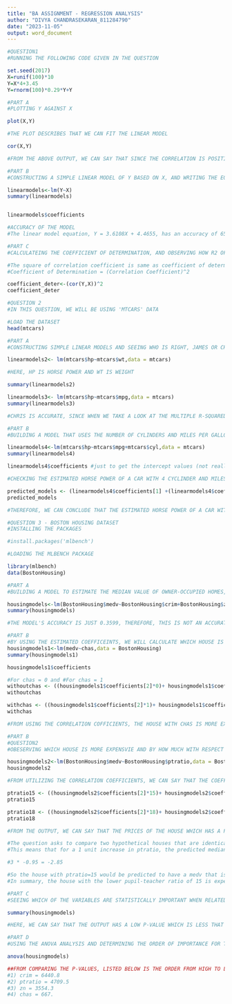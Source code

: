 ---
title: "BA ASSIGNMENT - REGRESSION ANALYSIS"
author: "DIVYA CHANDRASEKARAN_811284790"
date: "2023-11-05"
output: word_document
---

```{r}
#QUESTION1
#RUNNING THE FOLLOWING CODE GIVEN IN THE QUESTION

set.seed(2017)
X=runif(100)*10
Y=X*4+3.45
Y=rnorm(100)*0.29*Y+Y
```

```{r}
#PART A
#PLOTTING Y AGAINST X

plot(X,Y) 

#THE PLOT DESCRIBES THAT WE CAN FIT THE LINEAR MODEL
```

```{r}
cor(X,Y)

#FROM THE ABOVE OUTPUT, WE CAN SAY THAT SINCE THE CORRELATION IS POSITIVEE, WE CAN FIT THE LINEAR MODEL. 
```
```{r}
#PART B
#CONSTRUCTING A SIMPLE LINEAR MODEL OF Y BASED ON X, AND WRITING THE EQUATION THAT EXPLAINS Y BASED ON X. 

linearmodels<-lm(Y~X)
summary(linearmodels)


linearmodels$coefficients

#ACCURACY OF THE MODEL
#The linear model equation, Y = 3.6108X + 4.4655, has an accuracy of 65.17%. This means that approximately 65.17% of the variability in the variable Y can be explained by changes in the variable X as per the model. In other words, the linear model provides a reasonable fit to the data, and it accounts for 65.17% of the variation in Y based on changes in X.
```

```{r}
#PART C
#CALCULATEING THE COEFFICIENT OF DETERMINATION, AND OBSERVING HOW R2 OF THE MODEL IS RELATED TO THE CORRELATION COEFFICIENT OF X AND Y?

#The square of correlation coefficient is same as coefficient of determination, 0.6517 
#Coefficient of Determination = (Correlation Coefficient)^2

coefficient_deter<-(cor(Y,X))^2
coefficient_deter
```

```{r}
#QUESTION 2
#IN THIS QUESTION, WE WILL BE USING 'MTCARS' DATA

#LOAD THE DATASET
head(mtcars)

```

```{r}
#PART A 
#CONSTRUCTING SIMPLE LINEAR MODELS AND SEEING WHO IS RIGHT, JAMES OR CHRIS?

linearmodels2<- lm(mtcars$hp~mtcars$wt,data = mtcars)

#HERE, HP IS HORSE POWER AND WT IS WEIGHT

summary(linearmodels2)

```

```{r}
linearmodels3<- lm(mtcars$hp~mtcars$mpg,data = mtcars)
summary(linearmodels3)

#CHRIS IS ACCURATE, SINCE WHEN WE TAKE A LOOK AT THE MULTIPLE R-SQUARED VALUE, MPG HAS GOT HIGH R-SQUARE VALUE OF 0.6024 WHEN COMPARED TO THE WEIHT OF THE CAR WHICH IS 0.4339. 
```

```{r}
#PART B
#BUILDING A MODEL THAT USES THE NUMBER OF CYLINDERS AND MILES PER GALLON VALUES OF A CAR TO PREDICT THE HORSE POWER AND CALCULATING THE ESTIMATED HORSE POWER OF CAR WITH WITH FOUR CYLINDERS AND 22 MILES PER GALLON.

linearmodels4<-lm(mtcars$hp~mtcars$mpg+mtcars$cyl,data = mtcars)
summary(linearmodels4)

linearmodels4$coefficients #just to get the intercept values (not really necessary)
```

```{r}
#CHECKING THE ESTIMATED HORSE POWER OF A CAR WITH 4 CYCLINDER AND MILES PER GALLON OF 22

predicted_models <- (linearmodels4$coefficients[1] +(linearmodels4$coefficients[2]*22) + (linearmodels4$coefficients[3]*4))
predicted_models

#THEREFORE, WE CAN CONCLUDE THAT THE ESTIMATED HORSE POWER OF A CAR WITH FOUR CYCLINDER AND MILES PER GALLON CONSISTING OF 22 US 88.93618

```

```{r}
#QUESTION 3 - BOSTON HOUSING DATASET
#INSTALLING THE PACKAGES

#install.packages('mlbench')
```

```{R}
#LOADING THE MLBENCH PACKAGE

library(mlbench)
data(BostonHousing)

```

```{r}
#PART A
#BUILDING A MODEL TO ESTIMATE THE MEDIAN VALUE OF OWNER-OCCUPIED HOMES, AND CHECKING IF THIS IS AN ACCURATE MODEL.

housingmodels<-lm(BostonHousing$medv~BostonHousing$crim+BostonHousing$zn+BostonHousing$ptratio+BostonHousing$chas,data=BostonHousing)
summary(housingmodels)

#THE MODEL'S ACCURACY IS JUST 0.3599, THEREFORE, THIS IS NOT AN ACCURATE MODEL.
```

```{r}
#PART B
#BY USING THE ESTIMATED COEFFICEINTS, WE WILL CALCULATE WHICH HOUSE IS MORE EXPENSIVE AND BY HOW MUCH WITH RESPECT TO CHAS RIVER.
housingmodels1<-lm(medv~chas,data = BostonHousing)
summary(housingmodels1)

housingmodels1$coefficients 

```
```{r}
#For chas = 0 and #For chas = 1
withoutchas <- ((housingmodels1$coefficients[2]*0)+ housingmodels1$coefficients[1])
withoutchas

withchas <- ((housingmodels1$coefficients[2]*1)+ housingmodels1$coefficients[1])
withchas

#FROM USING THE CORRELATION COFFICIENTS, THE HOUSE WITH CHAS IS MORE EXPENSIVE THAN THE ONE WITHOUT THE CHAS. THE TOTAL DIFFERENCE IS 6.34616
```

```{r}
#PART B
#QUESTION2
#OBESERVING WHICH HOUSE IS MORE EXPENSVIE AND BY HOW MUCH WITH RESPECT TO PTRATIO

housingmodels2<-lm(BostonHousing$medv~BostonHousing$ptratio,data = BostonHousing)
housingmodels2

#FROM UTILIZING THE CORRELATION COEFFICIENTS, WE CAN SAY THAT THE COEFFICEINTS ARE NEGATIVE. THEREFORE, THE PTRATIO INCREASE AS THE HOUSING PRICES DECREASE.
```

```{r}

ptratio15 <- ((housingmodels2$coefficients[2]*15)+ housingmodels2$coefficients[1])
ptratio15
```
```{r}
ptratio18 <- ((housingmodels2$coefficients[2]*18)+ housingmodels2$coefficients[1])
ptratio18

#FROM THE OUTPUT, WE CAN SAY THAT THE PRICES OF THE HOUSE WHICH HAS A PTRATIO15 OF HIGH COMPARED FROM THE PRICE OF THE HOUSE OF PTRATIO18 BY DIFFERENCE OF 6.47153

#The question asks to compare two hypothetical houses that are identical except one has a pupil-teacher ratio of 15 and the other has a ratio of 18. Based on the linear regression model coefficients, we know that the estimated coefficient for ptratio is -0.95.
#This means that for a 1 unit increase in ptratio, the predicted median house value (medv) decreases by 0.95 units on average, holding all other variables constant. Since the house with ptratio=15 has a 3 unit lower ptratio than the house with ptratio=18, the predicted medv for the ptratio=15 house would be higher by:

#3 * -0.95 = -2.85

#So the house with ptratio=15 would be predicted to have a medv that is $2.85 higher than the house with ptratio=18, on average, assuming all other variables are equal.
#In summary, the house with the lower pupil-teacher ratio of 15 is expected to have a $2.85 higher median value than the identical house with a pupil-teacher ratio of 18.

```

```{r}
#PART C
#SEEING WHICH OF THE VARIABLES ARE STATISTICALLY IMPORTANT WHEN RELATED TO THE HOUSE PRICES

summary(housingmodels)

#HERE, WE CAN SAY THAT THE OUTPUT HAS A LOW P-VALUE WHICH IS LESS THAT 0.05. THEREFORE, WE CAN REJECT THE NULL HYPOTHESIS BY LOOKING AT THE P-VALUES. MOREOVER, WE CAN SAY THAT THE NONE OF THE INDEPENDENT VARIABLES ARE STATISTICALLY SIGNIFICANNT.
```

```{r}
#PART D
#USING THE ANOVA ANALYSIS AND DETERMINING THE ORDER OF IMPORTANCE FOR THESE FOUR VARAIABLES.

anova(housingmodels)
```

```{r}
##FROM COMPARING THE P-VALUES, LISTED BELOW IS THE ORDER FROM HIGH TO LOW,
#1) crim = 6440.8
#2) ptratio = 4709.5
#3) zn = 3554.3
#4) chas = 667.
```

